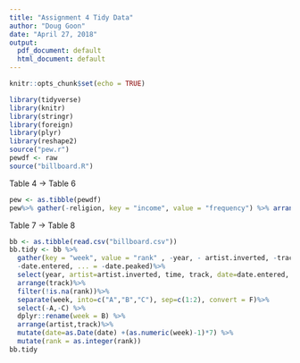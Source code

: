 ---
title: "Assignment 4 Tidy Data"
author: "Doug Goon"
date: "April 27, 2018"
output:
  pdf_document: default
  html_document: default
---

```{r setup, include=FALSE}
knitr::opts_chunk$set(echo = TRUE)
```

```{r, include=FALSE}
library(tidyverse)
library(knitr)
library(stringr)
library(foreign)
library(plyr)
library(reshape2)
source("pew.r")
pewdf <- raw
source("billboard.R")
```

Table 4 -> Table 6
```{r}
pew <- as.tibble(pewdf)
pew%>% gather(-religion, key = "income", value = "frequency") %>% arrange(religion) %>% head(n=20)
```

Table 7 -> Table 8
```{r}
bb <- as.tibble(read.csv("billboard.csv"))
bb.tidy <- bb %>% 
  gather(key = "week", value = "rank" , -year, - artist.inverted, -track, -time, -genre, 
  -date.entered, ... = -date.peaked)%>% 
  select(year, artist=artist.inverted, time, track, date=date.entered, week, rank) %>% 
  arrange(track)%>% 
  filter(!is.na(rank))%>% 
  separate(week, into=c("A","B","C"), sep=c(1:2), convert = F)%>% 
  select(-A,-C) %>% 
  dplyr::rename(week = B) %>% 
  arrange(artist,track)%>% 
  mutate(date=as.Date(date) +(as.numeric(week)-1)*7) %>% 
  mutate(rank = as.integer(rank)) 
bb.tidy
```
